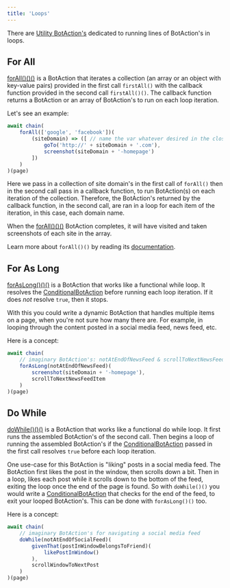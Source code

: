---
title: 'Loops'
---

There are [Utility BotAction's](/api/utilities) dedicated to running lines of BotAction's in loops.

## For All

[forAll()()()](/api/utilities#for-all) is a BotAction that iterates a collection (an array or an object with key-value pairs) provided in the first call `firstAll()` with the callback function provided in the second call `firstAll()()`. The callback function returns a BotAction or an array of BotAction's to run on each loop iteration.

Let's see an example:
```typescript
await chain(
    forAll(['google', 'facebook'])(
        (siteDomain) => ([ // name the var whatever desired in the closure
            goTo('http://' + siteDomain + '.com'),
            screenshot(siteDomain + '-homepage')
        ])
    )
)(page)
```
Here we pass in a collection of site domain's in the first call of `forAll()` then in the second call pass in a callback function, to run BotAction(s) on each iteration of the collection. Therefore, the BotAction's returned by the callback function, in the second call, are ran in a loop for each item of the iteration, in this case, each domain name.

When the [forAll()()()](/api/utilities#for-all) BotAction completes, it will have visited and taken screenshots of each site in the array.

Learn more about `forAll()()` by reading its [documentation](/api/utilities#for-all).

## For As Long

[forAsLong()()()](/api/utilities#for-as-long) is a BotAction that works like a functional while loop. It resolves the [ConditionalBotAction](/topic/conditionals#conditional-botaction) before running each loop iteration. If it does *not* resolve `true`, then it stops.

With this you could write a dynamic BotAction that handles multiple items on a page, when you're not sure how many there are. For example, in looping through the content posted in a social media feed, news feed, etc.

Here is a concept:
```typescript
await chain(
    // imaginary BotAction's: notAtEndOfNewsFeed & scrollToNextNewsFeedItem
    forAsLong(notAtEndOfNewsFeed)(
        screenshot(siteDomain + '-homepage'),
        scrollToNextNewsFeedItem
    )
)(page)
```

## Do While

[doWhile()()()](/api/utilities#do-while) is a BotAction that works like a functional do while loop. It first runs the assembled BotAction's of the second call. Then begins a loop of running the assembled BotAction's if the [ConditionalBotAction](/topic/conditionals#conditional-botaction) passed in the first call resolves `true` before each loop iteration.

One use-case for this BotAction is "liking" posts in a social media feed. The BotAction first likes the post in the window, then scrolls down a bit. Then in a loop, likes each post while it scrolls down to the bottom of the feed, exiting the loop once the end of the page is found. So with `doWhile()()` you would write a [ConditionalBotAction](/topic/conditionals#conditional-botaction) that checks for the end of the feed, to exit your looped BotAction's. This can be done with `forAsLong()()` too.

Here is a concept:
```typescript
await chain(
    // imaginary BotAction's for navigating a social media feed
    doWhile(notAtEndOfSocialFeed)(
        givenThat(postInWindowBelongsToFriend)(
            likePostInWindow()
        ),
        scrollWindowToNextPost
    )
)(page)
```